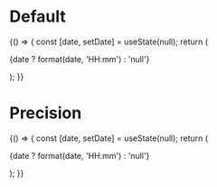 


<Meta title="Clock" component={Clock} />

# Default

<Canvas>
  <Story name="Default">
    {() => {
      const [date, setDate] = useState(null);
      return (
        <div>
          <p>{date ? format(date, 'HH:mm') : 'null'}</p>
          <Clock locale={enUS} date={date} onChange={setDate} />
        </div>
      );
    }}
  </Story>
</Canvas>

# Precision

<Canvas>
  <Story name="Precision">
    {() => {
      const [date, setDate] = useState(null);
      return (
        <div>
          <p>{date ? format(date, 'HH:mm') : 'null'}</p>
          <Clock locale={enUS} date={date} precision={5} onChange={setDate} />
        </div>
      );
    }}
  </Story>
</Canvas>
